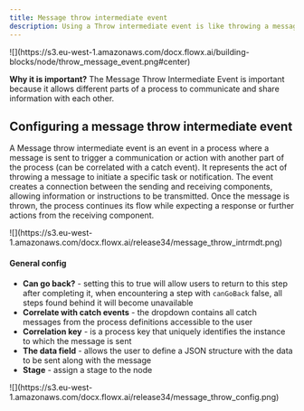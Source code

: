 ```yaml
---
title: Message throw intermediate event
description: Using a Throw intermediate event is like throwing a message to tell someone about something. After throwing the message, the process keeps going, and other parts of the process can listen to that message.
---
```

<Frame>
![](https://s3.eu-west-1.amazonaws.com/docx.flowx.ai/building-blocks/node/throw_message_event.png#center)
</Frame>

**Why it is important?** The Message Throw Intermediate Event is important because it allows different parts of a process to communicate and share information with each other. 


## Configuring a message throw intermediate event

A Message throw intermediate event is an event in a process where a message is sent to trigger a communication or action with another part of the process (can be correlated with a catch event). It represents the act of throwing a message to initiate a specific task or notification. The event creates a connection between the sending and receiving components, allowing information or instructions to be transmitted. Once the message is thrown, the process continues its flow while expecting a response or further actions from the receiving component.

<Frame>
![](https://s3.eu-west-1.amazonaws.com/docx.flowx.ai/release34/message_throw_intrmdt.png)
</Frame>

#### General config

* **Can go back?** - setting this to true will allow users to return to this step after completing it, when encountering a step with `canGoBack` false, all steps found behind it will become unavailable
* **Correlate with catch events** - the dropdown contains all catch messages from the process definitions accessible to the user
* **Correlation key** - is a process key that uniquely identifies the instance to which the message is sent
* **The data field** - allows the user to define a JSON structure with the data to be sent along with the message
* **Stage** - assign a stage to the node

<Frame>
![](https://s3.eu-west-1.amazonaws.com/docx.flowx.ai/release34/message_throw_config.png)
</Frame>









